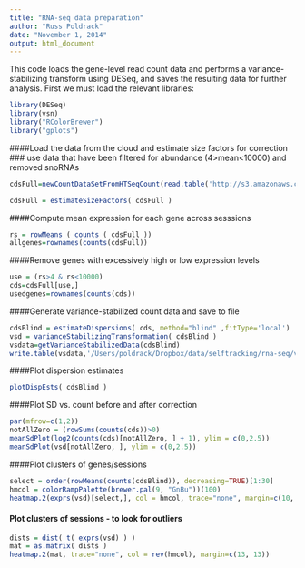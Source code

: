 ```yaml
---
title: "RNA-seq data preparation"
author: "Russ Poldrack"
date: "November 1, 2014"
output: html_document
---
```


This code loads the gene-level read count data and performs a variance-stabilizing transform using DESeq, and saves the resulting data for further analysis. First we must load the relevant libraries:

``` r
library(DESeq)
library(vsn)
library("RColorBrewer")
library("gplots")

```

####Load the data from the cloud and estimate size factors for correction
### use data that have been filtered for abundance (4>mean<10000) and removed snoRNAs
```r
cdsFull=newCountDataSetFromHTSeqCount(read.table('http://s3.amazonaws.com/openfmri/ds031/RNA-seq/htcount_files.txt'),directory='/Users/poldrack/data/selftracking/rna-seq/htcount_files_filtered') #'http://s3.amazonaws.com/openfmri/ds031/RNA-seq/htcount_files')

cdsFull = estimateSizeFactors( cdsFull )
```

####Compute mean expression for each gene across sesssions
```r
rs = rowMeans ( counts ( cdsFull ))
allgenes=rownames(counts(cdsFull))
```

####Remove genes with excessively high or low expression levels
```r
use = (rs>4 & rs<10000)
cds=cdsFull[use,]
usedgenes=rownames(counts(cds))
```

####Generate variance-stabilized count data and save to file
```r
cdsBlind = estimateDispersions( cds, method="blind" ,fitType='local')
vsd = varianceStabilizingTransformation( cdsBlind )
vsdata=getVarianceStabilizedData(cdsBlind)
write.table(vsdata,'/Users/poldrack/Dropbox/data/selftracking/rna-seq/varstab_data_prefiltered.txt')
```

####Plot dispersion estimates

```r
plotDispEsts( cdsBlind )
```

####Plot SD vs. count before and after correction
```r
par(mfrow=c(1,2))
notAllZero = (rowSums(counts(cds))>0)
meanSdPlot(log2(counts(cds)[notAllZero, ] + 1), ylim = c(0,2.5))
meanSdPlot(vsd[notAllZero, ], ylim = c(0,2.5))
```


####Plot clusters of genes/sessions
```r
select = order(rowMeans(counts(cdsBlind)), decreasing=TRUE)[1:30]
hmcol = colorRampPalette(brewer.pal(9, "GnBu"))(100)
heatmap.2(exprs(vsd)[select,], col = hmcol, trace="none", margin=c(10, 6))
```

#### Plot clusters of sessions - to look for outliers
```r
dists = dist( t( exprs(vsd) ) )
mat = as.matrix( dists )
heatmap.2(mat, trace="none", col = rev(hmcol), margin=c(13, 13))

```




